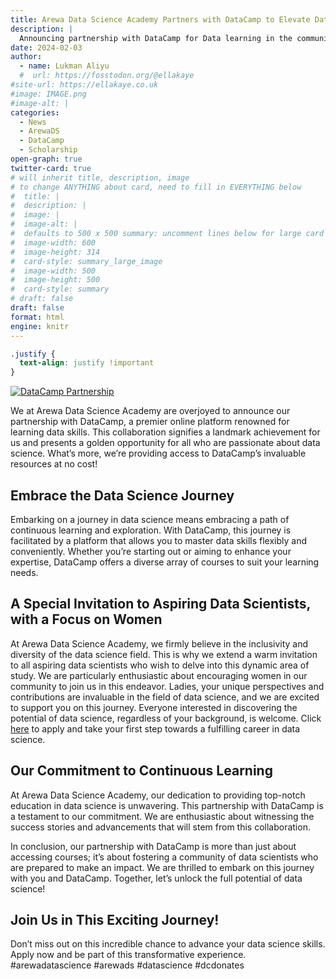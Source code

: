 ```yaml
---
title: Arewa Data Science Academy Partners with DataCamp to Elevate Data Science Learning
description: |
  Announcing partnership with DataCamp for Data learning in the community
date: 2024-02-03
author: 
  - name: Lukman Aliyu
  #  url: https://fosstodon.org/@ellakaye
#site-url: https://ellakaye.co.uk
#image: IMAGE.png
#image-alt: |
categories:
  - News
  - ArewaDS
  - DataCamp
  - Scholarship
open-graph: true
twitter-card: true
# will inherit title, description, image
# to change ANYTHING about card, need to fill in EVERYTHING below
#  title: |
#  description: |
#  image: |
#  image-alt: |
#  defaults to 500 x 500 summary: uncomment lines below for large card
#  image-width: 600 
#  image-height: 314
#  card-style: summary_large_image 
#  image-width: 500
#  image-height: 500
#  card-style: summary
# draft: false
draft: false
format: html
engine: knitr
---
```


```css
.justify {
  text-align: justify !important
}
```

::: {.justify}


<a href="https://www.datacamp.com/donates?utm_source=donates&utm_medium=partner&utm_campaign=000000_1-internal_2-na_3-global_4-na_5-na_6-requirements_7-do_8-ptnr-pn_9-na_10-na_11-logo">
  ![DataCamp Partnership]('datacamp.png')
</a>


We at Arewa Data Science Academy are overjoyed to announce our partnership with DataCamp, a premier online platform renowned for learning data skills. This collaboration signifies a landmark achievement for us and presents a golden opportunity for all who are passionate about data science. What's more, we're providing access to DataCamp's invaluable resources at no cost!

## Embrace the Data Science Journey

Embarking on a journey in data science means embracing a path of continuous learning and exploration. With DataCamp, this journey is facilitated by a platform that allows you to master data skills flexibly and conveniently. Whether you're starting out or aiming to enhance your expertise, DataCamp offers a diverse array of courses to suit your learning needs.

## A Special Invitation to Aspiring Data Scientists, with a Focus on Women

At Arewa Data Science Academy, we firmly believe in the inclusivity and diversity of the data science field. This is why we extend a warm invitation to all aspiring data scientists who wish to delve into this dynamic area of study. We are particularly enthusiastic about encouraging women in our community to join us in this endeavor. Ladies, your unique perspectives and contributions are invaluable in the field of data science, and we are excited to support you on this journey. Everyone interested in discovering the potential of data science, regardless of your background, is welcome. Click [here](http://bit.ly/datacamp_arewads) to apply and take your first step towards a fulfilling career in data science.


## Our Commitment to Continuous Learning

At Arewa Data Science Academy, our dedication to providing top-notch education in data science is unwavering. This partnership with DataCamp is a testament to our commitment. We are enthusiastic about witnessing the success stories and advancements that will stem from this collaboration.

In conclusion, our partnership with DataCamp is more than just about accessing courses; it's about fostering a community of data scientists who are prepared to make an impact. We are thrilled to embark on this journey with you and DataCamp. Together, let's unlock the full potential of data science!

## Join Us in This Exciting Journey!

Don't miss out on this incredible chance to advance your data science skills. Apply now and be part of this transformative experience. 
#arewadatascience #arewads #datascience #dcdonates

:::